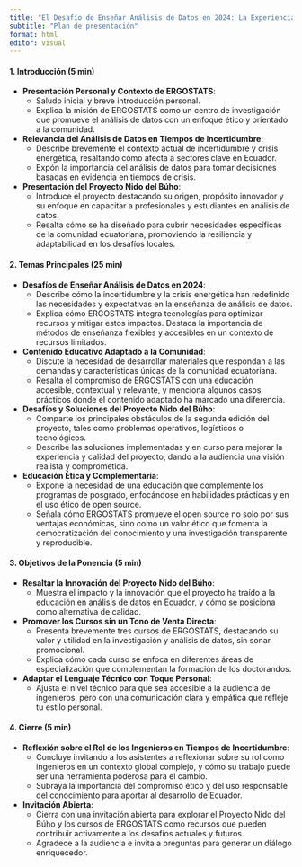 ```yaml
---
title: "El Desafío de Enseñar Análisis de Datos en 2024: La Experiencia del Proyecto Nido del Búho de ERGOSTATS"
subtitle: "Plan de presentación"
format: html
editor: visual
---
```


#### 1. **Introducción** (5 min)

-   **Presentación Personal y Contexto de ERGOSTATS**:
    -   Saludo inicial y breve introducción personal.
    -   Explica la misión de ERGOSTATS como un centro de investigación que promueve el análisis de datos con un enfoque ético y orientado a la comunidad.
-   **Relevancia del Análisis de Datos en Tiempos de Incertidumbre**:
    -   Describe brevemente el contexto actual de incertidumbre y crisis energética, resaltando cómo afecta a sectores clave en Ecuador.
    -   Expón la importancia del análisis de datos para tomar decisiones basadas en evidencia en tiempos de crisis.
-   **Presentación del Proyecto Nido del Búho**:
    -   Introduce el proyecto destacando su origen, propósito innovador y su enfoque en capacitar a profesionales y estudiantes en análisis de datos.
    -   Resalta cómo se ha diseñado para cubrir necesidades específicas de la comunidad ecuatoriana, promoviendo la resiliencia y adaptabilidad en los desafíos locales.

#### 2. **Temas Principales** (25 min)

-   **Desafíos de Enseñar Análisis de Datos en 2024**:
    -   Describe cómo la incertidumbre y la crisis energética han redefinido las necesidades y expectativas en la enseñanza de análisis de datos.
    -   Explica cómo ERGOSTATS integra tecnologías para optimizar recursos y mitigar estos impactos. Destaca la importancia de métodos de enseñanza flexibles y accesibles en un contexto de recursos limitados.
-   **Contenido Educativo Adaptado a la Comunidad**:
    -   Discute la necesidad de desarrollar materiales que respondan a las demandas y características únicas de la comunidad ecuatoriana.
    -   Resalta el compromiso de ERGOSTATS con una educación accesible, contextual y relevante, y menciona algunos casos prácticos donde el contenido adaptado ha marcado una diferencia.
-   **Desafíos y Soluciones del Proyecto Nido del Búho**:
    -   Comparte los principales obstáculos de la segunda edición del proyecto, tales como problemas operativos, logísticos o tecnológicos.
    -   Describe las soluciones implementadas y en curso para mejorar la experiencia y calidad del proyecto, dando a la audiencia una visión realista y comprometida.
-   **Educación Ética y Complementaria**:
    -   Expone la necesidad de una educación que complemente los programas de posgrado, enfocándose en habilidades prácticas y en el uso ético de open source.
    -   Señala cómo ERGOSTATS promueve el open source no solo por sus ventajas económicas, sino como un valor ético que fomenta la democratización del conocimiento y una investigación transparente y reproducible.

#### 3. **Objetivos de la Ponencia** (5 min)

-   **Resaltar la Innovación del Proyecto Nido del Búho**:
    -   Muestra el impacto y la innovación que el proyecto ha traído a la educación en análisis de datos en Ecuador, y cómo se posiciona como alternativa de calidad.
-   **Promover los Cursos sin un Tono de Venta Directa**:
    -   Presenta brevemente tres cursos de ERGOSTATS, destacando su valor y utilidad en la investigación y análisis de datos, sin sonar promocional.
    -   Explica cómo cada curso se enfoca en diferentes áreas de especialización que complementan la formación de los doctorandos.
-   **Adaptar el Lenguaje Técnico con Toque Personal**:
    -   Ajusta el nivel técnico para que sea accesible a la audiencia de ingenieros, pero con una comunicación clara y empática que refleje tu estilo personal.

#### 4. **Cierre** (5 min)

-   **Reflexión sobre el Rol de los Ingenieros en Tiempos de Incertidumbre**:
    -   Concluye invitando a los asistentes a reflexionar sobre su rol como ingenieros en un contexto global complejo, y cómo su trabajo puede ser una herramienta poderosa para el cambio.
    -   Subraya la importancia del compromiso ético y del uso responsable del conocimiento para aportar al desarrollo de Ecuador.
-   **Invitación Abierta**:
    -   Cierra con una invitación abierta para explorar el Proyecto Nido del Búho y los cursos de ERGOSTATS como recursos que pueden contribuir activamente a los desafíos actuales y futuros.
    -   Agradece a la audiencia e invita a preguntas para generar un diálogo enriquecedor.
